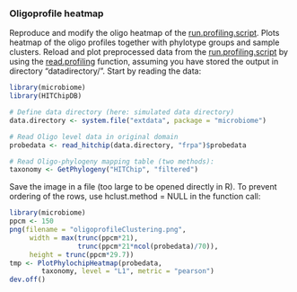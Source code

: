 ### Oligoprofile heatmap

Reproduce and modify the oligo heatmap of the [run.profiling.script](profiling). Plots heatmap of the oligo profiles together with phylotype groups and sample clusters. Reload and plot preprocessed data from the [run.profiling.script](profiling) by using the [read.profiling](reading) function, assuming you have stored the output in directory "datadirectory/". Start by reading the data:

```r
library(microbiome)
library(HITChipDB)

# Define data directory (here: simulated data directory)
data.directory <- system.file("extdata", package = "microbiome")

# Read Oligo level data in original domain
probedata <- read_hitchip(data.directory, "frpa")$probedata

# Read Oligo-phylogeny mapping table (two methods):
taxonomy <- GetPhylogeny("HITChip", "filtered")
```

Save the image in a file (too large to be opened directly in
R). To prevent ordering of the rows, use hclust.method = NULL in the
function call:

```r
library(microbiome)
ppcm <- 150
png(filename = "oligoprofileClustering.png", 
     width = max(trunc(ppcm*21), 
                 trunc(ppcm*21*ncol(probedata)/70)), 
     height = trunc(ppcm*29.7))
tmp <- PlotPhylochipHeatmap(probedata, 
		taxonomy, level = "L1", metric = "pearson")
dev.off()
```

